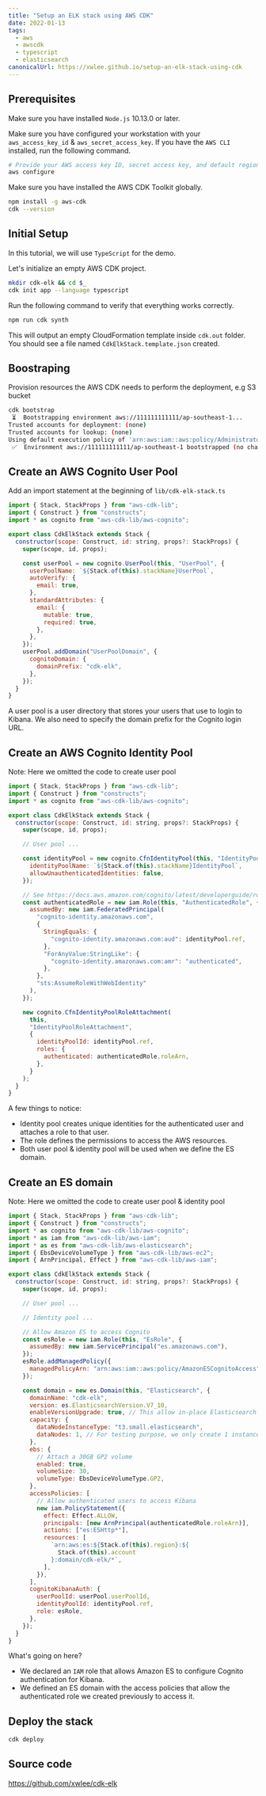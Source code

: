 ```yaml
---
title: "Setup an ELK stack using AWS CDK"
date: 2022-01-13
tags:
  - aws
  - awscdk
  - typescript
  - elasticsearch
canonicalUrl: https://xwlee.github.io/setup-an-elk-stack-using-cdk
---
```


## Prerequisites

Make sure you have installed `Node.js` 10.13.0 or later.

Make sure you have configured your workstation with your `aws_access_key_id` & `aws_secret_access_key`. If you have the `AWS CLI` installed, run the following command.

```bash
# Provide your AWS access key ID, secret access key, and default region when prompted.
aws configure
```

Make sure you have installed the AWS CDK Toolkit globally.

```bash
npm install -g aws-cdk
cdk --version
```

## Initial Setup

In this tutorial, we will use `TypeScript` for the demo.

Let's initialize an empty AWS CDK project.

```bash
mkdir cdk-elk && cd $_
cdk init app --language typescript
```

Run the following command to verify that everything works correctly.

```bash
npm run cdk synth
```

This will output an empty CloudFormation template inside `cdk.out` folder. You should see a file named `CdkElkStack.template.json` created.

## Boostraping

Provision resources the AWS CDK needs to perform the deployment, e.g S3 bucket

```bash
cdk bootstrap
 ⏳  Bootstrapping environment aws://111111111111/ap-southeast-1...
Trusted accounts for deployment: (none)
Trusted accounts for lookup: (none)
Using default execution policy of 'arn:aws:iam::aws:policy/AdministratorAccess'. Pass '--cloudformation-execution-policies' to customize.
 ✅  Environment aws://111111111111/ap-southeast-1 bootstrapped (no changes).
```

## Create an AWS Cognito User Pool

Add an import statement at the beginning of `lib/cdk-elk-stack.ts`

```js {3,9-25}
import { Stack, StackProps } from "aws-cdk-lib";
import { Construct } from "constructs";
import * as cognito from "aws-cdk-lib/aws-cognito";

export class CdkElkStack extends Stack {
  constructor(scope: Construct, id: string, props?: StackProps) {
    super(scope, id, props);

    const userPool = new cognito.UserPool(this, "UserPool", {
      userPoolName: `${Stack.of(this).stackName}UserPool`,
      autoVerify: {
        email: true,
      },
      standardAttributes: {
        email: {
          mutable: true,
          required: true,
        },
      },
    });
    userPool.addDomain("UserPoolDomain", {
      cognitoDomain: {
        domainPrefix: "cdk-elk",
      },
    });
  }
}
```

A user pool is a user directory that stores your users that use to login to Kibana. We also need to specify the domain prefix for the Cognito login URL.

## Create an AWS Cognito Identity Pool

Note: Here we omitted the code to create user pool

```js {11-41}
import { Stack, StackProps } from "aws-cdk-lib";
import { Construct } from "constructs";
import * as cognito from "aws-cdk-lib/aws-cognito";

export class CdkElkStack extends Stack {
  constructor(scope: Construct, id: string, props?: StackProps) {
    super(scope, id, props);

    // User pool ...

    const identityPool = new cognito.CfnIdentityPool(this, "IdentityPool", {
      identityPoolName: `${Stack.of(this).stackName}IdentityPool`,
      allowUnauthenticatedIdentities: false,
    });

    // See https://docs.aws.amazon.com/cognito/latest/developerguide/role-based-access-control.html
    const authenticatedRole = new iam.Role(this, "AuthenticatedRole", {
      assumedBy: new iam.FederatedPrincipal(
        "cognito-identity.amazonaws.com",
        {
          StringEquals: {
            "cognito-identity.amazonaws.com:aud": identityPool.ref,
          },
          "ForAnyValue:StringLike": {
            "cognito-identity.amazonaws.com:amr": "authenticated",
          },
        },
        "sts:AssumeRoleWithWebIdentity"
      ),
    });

    new cognito.CfnIdentityPoolRoleAttachment(
      this,
      "IdentityPoolRoleAttachment",
      {
        identityPoolId: identityPool.ref,
        roles: {
          authenticated: authenticatedRole.roleArn,
        },
      }
    );
  }
}
```

A few things to notice:

- Identity pool creates unique identities for the authenticated user and attaches a role to that user.
- The role defines the permissions to access the AWS resources.
- Both user pool & identity pool will be used when we define the ES domain.

## Create an ES domain

Note: Here we omitted the code to create user pool & identity pool

```js {4-7,17-57}
import { Stack, StackProps } from "aws-cdk-lib";
import { Construct } from "constructs";
import * as cognito from "aws-cdk-lib/aws-cognito";
import * as iam from "aws-cdk-lib/aws-iam";
import * as es from "aws-cdk-lib/aws-elasticsearch";
import { EbsDeviceVolumeType } from "aws-cdk-lib/aws-ec2";
import { ArnPrincipal, Effect } from "aws-cdk-lib/aws-iam";

export class CdkElkStack extends Stack {
  constructor(scope: Construct, id: string, props?: StackProps) {
    super(scope, id, props);

    // User pool ...

    // Identity pool ...

    // Allow Amazon ES to access Cognito
    const esRole = new iam.Role(this, "EsRole", {
      assumedBy: new iam.ServicePrincipal("es.amazonaws.com"),
    });
    esRole.addManagedPolicy({
      managedPolicyArn: "arn:aws:iam::aws:policy/AmazonESCognitoAccess",
    });

    const domain = new es.Domain(this, "Elasticsearch", {
      domainName: "cdk-elk",
      version: es.ElasticsearchVersion.V7_10,
      enableVersionUpgrade: true, // This allow in-place Elasticsearch version upgrade
      capacity: {
        dataNodeInstanceType: "t3.small.elasticsearch",
        dataNodes: 1, // For testing purpose, we only create 1 instance
      },
      ebs: {
        // Attach a 30GB GP2 volume
        enabled: true,
        volumeSize: 30,
        volumeType: EbsDeviceVolumeType.GP2,
      },
      accessPolicies: [
        // Allow authenticated users to access Kibana
        new iam.PolicyStatement({
          effect: Effect.ALLOW,
          principals: [new ArnPrincipal(authenticatedRole.roleArn)],
          actions: ["es:ESHttp*"],
          resources: [
            `arn:aws:es:${Stack.of(this).region}:${
              Stack.of(this).account
            }:domain/cdk-elk/*`,
          ],
        }),
      ],
      cognitoKibanaAuth: {
        userPoolId: userPool.userPoolId,
        identityPoolId: identityPool.ref,
        role: esRole,
      },
    });
  }
}
```

What's going on here?

- We declared an `IAM` role that allows Amazon ES to configure Cognito authentication for Kibana.
- We defined an ES domain with the access policies that allow the authenticated role we created previously to access it.

## Deploy the stack

```bash
cdk deploy
```

## Source code

https://github.com/xwlee/cdk-elk
